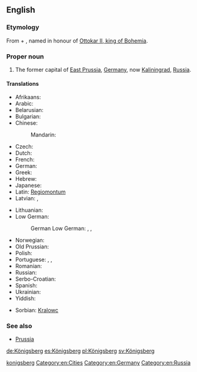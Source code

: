 ==English==
{{wikipedia|Königsberg}}
{{wikipedia|Kaliningrad}}

===Etymology===
From {{term|König||king|lang=de}} + {{term|berg||mountain|lang=de}}, named in honour of [[w:Ottokar II of Bohemia|Ottokar II, king of Bohemia]].

===Proper noun===
{{en-proper noun}}

# {{context|historical|lang=en}} The former capital of [[East Prussia]], [[Germany]], now [[Kaliningrad]], [[Russia]].

====Translations====
{{trans-top-also|former capital of East Prussia|Kaliningrad}}
* Afrikaans: {{t-|af|Koningsberg}}
* Arabic: {{t-|ar|كونيغسبرغ|sc=Arab}}
* Belarusian: {{t-|be|Каралявец|m|tr=Karaljávjec}}
* Bulgarian: {{t-|bg|Кьонигсберг|sc=Cyrl}}
* Chinese:
*: Mandarin: {{t|cmn|柯尼斯堡|tr=Kēnísībǎo|sc=Hani}}
* Czech: {{t-|cs|Královec|m}}
* Dutch: {{t-|nl|Koningsbergen}}
* French: {{t-|fr|Kœnigsberg|m}}
* German: {{t+|de|Königsberg|n}}
* Greek: {{t-|el|Καινιξβέργη}}
* Hebrew: {{t|he|קניגסברג |sc=Hebr}}
* Japanese: {{t-|ja|ケーニヒスベルク|tr=Kēnihisuberuku}}
* Latin: [[Regiomontum]]
* Latvian: {{t-|lv|Kēnigsberga}}, {{t-|lv|Karaļauči}}
{{trans-mid}}
* Lithuanian: {{t-|lt|Karaliaučius}}
* Low German:
*: German Low German: {{tø|nds-de|Königsbarg}} {{qualifier|in some dialects}}, {{tø|nds-de|Kensbarg}} {{qualifier|Natangian Low Prussian}}, {{tø|nds-de|Kensborg}} {{qualifier|Elbingian Low Prussian}}
* Norwegian: {{t-|no|Königsberg}}
* Old Prussian: {{tø|prg|Twanksta|alt=Twānksta}}
* Polish: {{t-|pl|Królewiec|m}}
* Portuguese: {{t-|pt|Conisberga|f}}, {{t-|pt|Königsberg}}, {{t-|pt|Konigsberg}}
* Romanian: {{t-|ro|Königsberg}}
* Russian: {{t-|ru|Кёнигсберг|m|tr=Kjónigsberg, Kjonigsbérg}}
* Serbo-Croatian: {{t-|sh|Kraljevic}}
* Spanish: {{t+|es|Königsberg|m}}
* Ukrainian: {{t-|uk|Кенігсберг|m|tr=Kénihsberh, Kenihsbérh}}
* Yiddish: {{t-|yi|קעניגסבערג|tr=Kenigsberg}}
{{trans-bottom}}

{{checktrans-top}}
* Sorbian: [[Kralowc]]<!--which Sorbian? "hsb"? "dsb"?-->
{{checktrans-bottom}}

===See also===
* [[Prussia]]

[[Category:English terms spelled with Ö|konigsberg]]
[[Category:en:Cities]]
[[Category:en:Germany]]
[[Category:en:Russia]]

[[de:Königsberg]]
[[es:Königsberg]]
[[pl:Königsberg]]
[[sv:Königsberg]]